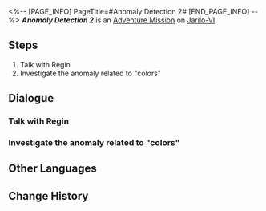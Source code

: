 <%-- [PAGE_INFO]
PageTitle=#Anomaly Detection 2#
[END_PAGE_INFO] --%>
{{Stub|Dialogue.}}
{{Mission Infobox
|id            = 8000183
|title         = 
|image         = <!--Mission Anomaly Detection 2.png-->
|type          = Adventure
|event_name    = 
|chapter       = 
|requirements  = 
* [[Trailblaze Mission]] ''[[The Past Will Return as an Avalanche]]'' completed
* [[Adventure Mission]] ''[[Anomaly Detection 1]]'' completed
* Reach [[Trailblaze Level]] 21
|summary       = <!--official mission summary from Fate's Atlas-->
|characters    = Trailblazer
|startLocation = [[Jarilo-VI]] - [[Hotel Lobby]]
|world         = Jarilo-VI
|area          = Hotel Lobby
|prev          = Anomaly Detection 1
|next          = Anomaly Detection 3
|rewards       = 
}}
'''''Anomaly Detection 2''''' is an [[Adventure Mission]] on [[Jarilo-VI]].

==Steps==
# Talk with Regin
# Investigate the anomaly related to "colors"

<!--
==Gameplay Notes==

--><!--
==Trial Character==

-->
==Dialogue==
{{Stub Dialogue}}

===Talk with Regin===
{{Mission Description|type=adventure|location=Hotel Lobby|Regin's sensor found something again! Head to the Goethe Hotel to learn about the details!}}
{{Dialogue Start}}
:{{tx}}
{{Dialogue End}}

===Investigate the anomaly related to "colors"===
{{Mission Description|type=adventure|location=Administrative District|update|"Changing shapes" that have a connection with "colors"... Is Regin's intuition trustworthy?}}
{{Dialogue Start}}
:{{tx}}
{{Dialogue End}}

==Other Languages==
{{Other Languages
|en   = Anomaly Detection 2
|zhs  = 异常勘测•其二
|zht  = 異常勘測·其二
|ja   = 異常観測・2
|ko   = 이상 조사•2
|es   = Detección de anomalías&nbsp;II
|fr   = Détection d'anomalie 2
|ru   = Обнаружение аномалии II
|th   = ตรวจสอบความผิดปกติ 2
|vi   = Thăm Dò Bất Thường 2
|de   = Anomalieforschung (Teil 2)
|id   = Keanehan Terdeteksi 2
|pt   = Detecção de Anomalia 2
}}

==Change History==
{{Change History|1.2}}
